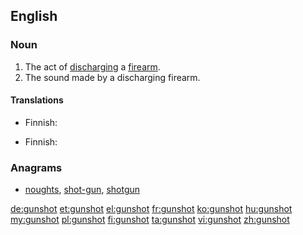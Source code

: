 ==English==

===Noun===
{{en-noun}}

# The act of [[discharge|discharging]] a [[firearm]].
# The sound made by a discharging firearm.

====Translations====
{{trans-top|act of discharging a firearm}}
* Finnish: {{t|fi|laukaus}}
{{trans-mid}}
{{trans-bottom}}

{{trans-top|the sound made}}
* Finnish: {{t|fi|laukaus}}
{{trans-mid}}
{{trans-bottom}}

===Anagrams===
* [[noughts#English|noughts]], [[shot-gun#English|shot-gun]], [[shotgun#English|shotgun]]

[[de:gunshot]]
[[et:gunshot]]
[[el:gunshot]]
[[fr:gunshot]]
[[ko:gunshot]]
[[hu:gunshot]]
[[my:gunshot]]
[[pl:gunshot]]
[[fi:gunshot]]
[[ta:gunshot]]
[[vi:gunshot]]
[[zh:gunshot]]
